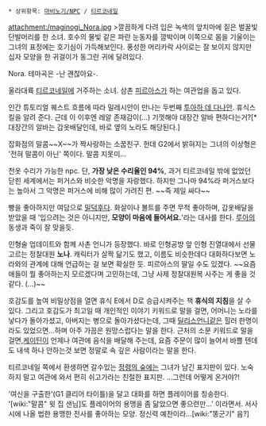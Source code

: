  * 상위항목: [[마비노기/NPC]] / [[티르코네일]]
attachment:/maginogi_Nora.jpg
>깔끔하게 다려 입은 녹색의 앞치마에 짙은 벌꿀빛 단발머리를 한 소녀. 호수의 물빛 같은 파란 눈동자를 깜박이며 이쪽으로 몸을 기울이는 그녀의 표정에는 호기심이 가득해보인다. 풍성한 머리카락 사이로는 잘 보이지 않지만 십자 모양을 한 귀걸이가 동그란 귀에 달려있다.

Nora. 테마곡은 -난 괜찮아요-.

울라대륙 [[티르코네일]]에 거주하는 소녀. 삼촌 [[피르아스]]가 하는 여관업을 돕고 있다. 

인간 튜토리얼 퀘스트 흐름에 따라 밀레시안이 만나는 두번째 [[투아하 데 다나안]]. 휴식스킬을 알려 준다. 근데 이 이후엔 레알 존재감이(...) 기껏해야 대장간 알바 편하다는거?[* 대장간의 알바는 갑옷배달인데, 바로 옆의 노라도 해당된다.]

잡화점의 말콤~~X~~가 짝사랑하는 소꿉친구. 헌데 G2에서 밝혀지는 그녀의 이상형은 '전혀 말콤이 아닌' 쪽이다. 말콤 지못미...

천옷 수리가 가능한 npc. 단, '''가장 낮은 수리율인 94%''', 과거 티르코네일 밖에 없었던 닫힌 세계에서는 퍼거스와 비슷한 악명을 자랑했다. 하지만 그나마 94%라 퍼거스보다는 높아서 그 악명은 퍼거스에 비해 많이 가려진 편. ~~즉 제일 싸다~~

빵을 좋아하지만 여담으로 [[밀덕후]]다. 화살이나 볼트를 주면 무척 좋아하며, 갑옷배달을 받았을 때 '입으려는 것은 아니지만, '''모양이 마음에 들어서요.''''라는 대사를 한다. [[루아]]의 동생과 죽이 잘 맞을듯.

인형술 업데이트와 함께 사촌 언니가 등장했다. 바로 인형공방 앞 인형 진열대에서 선물 고르는 정찰대원 '''노나'''. 캐릭터가 살짝 닮기도 했고, 이름도 비슷한데다 대화하다보면 노라와의 관계에 대해 언급하는 걸 보면 확실한 듯. 피르아스의 딸일 수도 있겠다. ~~요즘 애들이 뭘 좋아하는지 모르겠다며 고민하는데, 그냥 사제 정찰대원복 사주는 게 좋을 것 같다. (...)~~

호감도를 높여 비밀상점을 열면 휴식 E에서 D로 승급시켜주는 책 '''휴식의 지침'''을 살 수 있다. 그리고 호감도가 최고일 때 개인적인 이야기 키워드로 말을 걸면, 어머니는 노라를 낳다가 돌아가셨고, 아버지는 병으로 돌아가셨다는데, 그때 [[딜리스]]언니같은 힐러 한명이라도 있었으면...하며 아주 가끔은 원망스럽다는 말을 한다. 근처의 소문 키워드로 말을 걸면,[[케이틴]]이 언제나 여관에 음식을 배달해 주는데, 요즘 주문이 많이 늘어서 바쁠 텐데도 내색 하나 안하는것 보면 정말로 속 깊은 사람이라는 말을 한다.

티르코네일 쪽에서 환생하면 갈수있는 [[정령의 숲]]에는 그녀가 남긴 표지판이 있다. 노숙하지 말고 여관에 와서 편히 쉬고가라는 친절한 표지판. ...그런데 어떻게 온거야?!

'여신을 구출한'(G1 클리어 타이틀)을 달고 대화를 하면 플레이어를 칭송한다. '[wiki:"말콤" 윗 집 샌님]도 플레이어의 용맹을 좀 닮았으면 좋으련만...' 이라면서. 서사시에 나올 법한 용맹한 전사를 좋아하는 모양. 정신력 예찬이라...[wiki:"똥군기" 음?]

